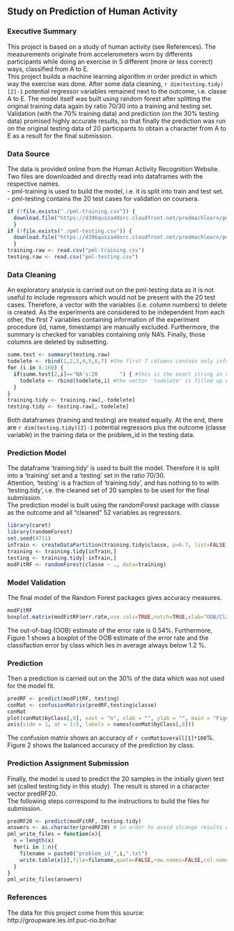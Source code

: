 ## Study on Prediction of Human Activity

### Executive Summary

This project is based on a study of human activity (see References). The measurements originate from accelerometers worn by differents participants while doing an exercise in 5 different (more or less correct) ways, classified from A to E.  
This project builds a machine learning algorithm in order predict in which way the exercise was done. After some data cleaning, `r dim(testing.tidy)[2]-1` potential regressor variables remained next to the outcome, i.e. classe A to E. The model itself was built using random forest after splitting the original training data again by ratio 70/30 into a training and testing set.  
Validation (with the 70% training data) and prediction (on the 30% testing data) promised highly accurate results, so that finally the prediction was run on the original testing data of 20 participants to obtain a character from A to E as a result for the final submission. 

### Data Source

The data is provided online from the Human Activity Recognition Website. Two files are downloaded and directly read into dataframes with the respective names.    
- pml-training is used to build the model, i.e. it is split into train and test set.  
- pml-testing contains the 20 test cases for validation on coursera.

```r
if (!file.exists("./pml-training.csv")) {
  download.file("https://d396qusza40orc.cloudfront.net/predmachlearn/pml-training.csv", destfile="./pml-training.csv")
  }
if (!file.exists("./pml-testing.csv")) {
  download.file("https://d396qusza40orc.cloudfront.net/predmachlearn/pml-testing.csv", destfile="./pml-testing.csv")
  }
training.raw <- read.csv("pml-training.csv")
testing.raw <- read.csv("pml-testing.csv")
```

### Data Cleaning

An exploratory analysis is carried out on the pml-testing data as it is not useful to include regressors which would not be present with the 20 test cases. Therefore, a vector with the variables (i.e. column numbers) to delete is created. As the experiments are considered to be independent from each other, the first 7 variables containing information of the experiment procedure (id, name, timestamp) are manually excluded. Furthermore, the summary is checked for variables containing only NA's. Finally, those columns are deleted by subsetting. 

```r
summ.test <- summary(testing.raw)
todelete <- rbind(1,2,3,4,5,6,7) #the first 7 columns contain only information on the experiment procedure
for (i in 8:160) {
  if(summ.test[2,i]=="NA's:20       ") { #this is the exact string in case of columns containing only NA's
    todelete <- rbind(todelete,i) #the vector 'todelete' is filled up with the column numbers to delete and later used for subsetting
  }
}
training.tidy <- training.raw[,-todelete]
testing.tidy <- testing.raw[,-todelete]
```

Both dataframes (training and testing) are treated equally. At the end, there are `r dim(testing.tidy)[2]-1` potential regressors plus the outcome (classe variable) in the training data or the problem_id in the testing data.

### Prediction Model

The dataframe 'training.tidy' is used to built the model. Therefore it is split into a 'training' set and a 'testing' set in the ratio 70/30.  
Attention, 'testing' is a fraction of 'training.tidy', and has nothing to to with 'testing.tidy', i.e. the cleaned set of 20 samples to be used for the final submission.  
The prediction model is built using the randomForest package with classe as the outcome and all "cleaned" 52 variables as regressors.

```r
library(caret)
library(randomForest)
set.seed(4711)
inTrain <- createDataPartition(training.tidy$classe, p=0.7, list=FALSE)
training <- training.tidy[inTrain,]
testing <- training.tidy[-inTrain,]
modFitRF <- randomForest(classe ~ ., data=training)
```

### Model Validation

The final model of the Random Forest packages gives accuracy measures.

```r
modFitRF
boxplot.matrix(modFitRF$err.rate,use.cols=TRUE,notch=TRUE,xlab="OOB/Classe",ylab="Error rate",main = "Figure 1. Error rates of the model fit, i.e. using Training Data (70%)")
```

The out-of-bag (OOB) estimate of the error rate is 0.54%. Furthermore, Figure 1 shows a boxplot of the OOB estimate of the error rate and the classifaction error by class which lies in average always below 1.2 %.

### Prediction

Then a prediction is carried out on the 30% of the data which was not used for the model fit. 

``` r
predRF <- predict(modFitRF, testing)
conMat <- confusionMatrix(predRF,testing$classe)
conMat
plot(conMat$byClass[,8], xaxt = "n", xlab = "", ylab = "", main = "Figure 2. Balanced Accuracy of the prediction by lass, i.e. using Testing Data (30%)")
axis(side = 1, at = 1:5, labels = names(conMat$byClass[,8]))
```

The confusion matrix  shows an accuracy of `r conMat$overall[1]*100`%. Figure 2 shows the balanced accuracy of the prediction by class.

### Prediction Assignment Submission

Finally, the model is used to predict the 20 samples in the initially given test set (called testing.tidy in this study). The result is stored in a character vector predRF20.  
The following steps correspond to the instructions to build the files for submission.

```r
predRF20 <- predict(modFitRF, testing.tidy)
answers <- as.character(predRF20) # in order to avoid strange results with the following submission code
pml_write_files = function(x){
  n = length(x)
  for(i in 1:n){
    filename = paste0("problem_id_",i,".txt")
    write.table(x[i],file=filename,quote=FALSE,row.names=FALSE,col.names=FALSE)
  }
}
pml_write_files(answers)
```

### References

The data for this project come from this source:  
http://groupware.les.inf.puc-rio.br/har

